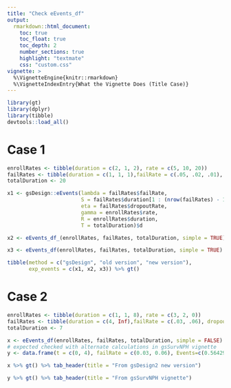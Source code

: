 ```yaml
---
title: "Check eEvents_df"
output:
  rmarkdown::html_document:
    toc: true
    toc_float: true
    toc_depth: 2
    number_sections: true
    highlight: "textmate"
    css: "custom.css"
vignette: >
  %\VignetteEngine{knitr::rmarkdown}
  %\VignetteIndexEntry{What the Vignette Does (Title Case)}
---
```


```r
library(gt)
library(dplyr)
library(tibble)
devtools::load_all()
```


# Case 1
```r
enrollRates <- tibble(duration = c(2, 1, 2), rate = c(5, 10, 20))
failRates <- tibble(duration = c(1, 1, 1),failRate = c(.05, .02, .01), dropoutRate = .01)
totalDuration <- 20

x1 <- gsDesign::eEvents(lambda = failRates$failRate,
                        S = failRates$duration[1 : (nrow(failRates) - 1)],
                        eta = failRates$dropoutRate,
                        gamma = enrollRates$rate,
                        R = enrollRates$duration,
                        T = totalDuration)$d

x2 <- eEvents_df_(enrollRates, failRates, totalDuration, simple = TRUE)

x3 <- eEvents_df(enrollRates, failRates, totalDuration, simple = TRUE)

tibble(method = c("gsDesign", "old version", "new version"),
       exp_events = c(x1, x2, x3)) %>% gt()
```

# Case 2
```r
enrollRates <- tibble(duration = c(1, 1, 8), rate = c(3, 2, 0))
failRates <- tibble(duration = c(4, Inf),failRate = c(.03, .06), dropoutRate = c(.001, .002))
totalDuration <- 7

x <- eEvents_df(enrollRates, failRates, totalDuration, simple = FALSE) %>% data.frame()
# expected checked with alternate calculations in gsSurvNPH vignette
y <- data.frame(t = c(0, 4), failRate = c(0.03, 0.06), Events=c(0.5642911, 0.5194821))

x %>% gt() %>% tab_header(title = "From gsDesign2 new version")

y %>% gt() %>% tab_header(title = "From gsSurvNPH vignette") 
```

